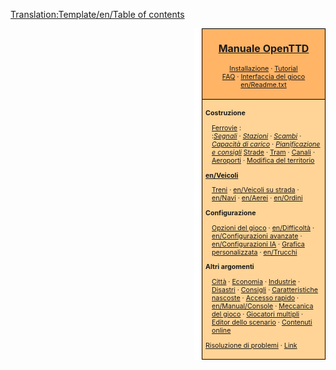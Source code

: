 <noinclude>[[Translation:Template/en/Table of contents]]</noinclude><noinclude>{{it/Manual/Traduzione|Template:Table of contents|60}}
</noinclude>
<div style="float:right; padding-left:12px; background:#ffffff;">
<div style="border:1px solid #000000; background:#ffb466; padding:5px; -moz-border-radius-topleft:5px; -moz-border-radius-topright:5px; font-size: 12pt;">
<center><strong><font size="3">[[it/Manual/Main Page|Manuale OpenTTD]]</font></strong></center>
<div style="font-size: 8pt; text-align: center;">
[[it/Manual/Installazione | Installazione]] &middot; 
[[it/Manual/Tutorial/Tutorial|Tutorial]]<br />
[[it/Archive/Community/FAQ|FAQ]] &middot; 
[[it/Manual/Interfaccia del gioco|Interfaccia del gioco]]<br />
[[en/Readme.txt]]
</div>
</div>
<div style="border:1px solid black; border-top-width: 0px; background:#ffd496; padding:5px; -moz-border-radius-bottomleft:5px; -moz-border-radius-bottomright:8px; font-size: 8pt;">

<div style="width: 186px">
'''Costruzione'''
<div style="margin-left:10px;">
[[it/Manual/Realizzazione ferrovia|Ferrovie]] : <br />
:''[[it/Manual/Segnali|Segnali]]'' &middot; ''[[it/Manual/Stazione ferroviaria|Stazioni]]'' &middot; ''[[en/Community/Junctionary/Main Page|Scambi]]'' &middot; ''[[en/Community/Railway Designs|Capacità di carico]]'' &middot; ''[[en/Community/Rail Designs|Pianificazione e consigli]]''
[[en/Manual/Roadway construction|Strade]] &middot; [[en/Manual/Tramways|Tram]] &middot; [[en/Manual/Waterway construction|Canali]] &middot; [[en/Manual/Airport construction|Aeroporti]] &middot; [[en/Manual/Landscaping|Modifica del territorio]]
</div>
</div>

<div style="width: 186px">
'''[[en/Veicoli]]'''
<div style="margin-left:10px;">
[[it/Manual/Treni|Treni]] &middot; [[en/Veicoli su strada]] &middot; [[en/Navi]] &middot;
[[en/Aerei]] &middot; [[en/Ordini]]
</div>
</div>

<div style="width: 186px">
'''Configurazione'''
<div style="margin-left:10px;">
[[en/Manual/Game options window|Opzioni del gioco]] &middot; [[en/Difficoltà]] &middot; [[en/Configurazioni avanzate]] &middot; [[en/Configurazioni IA]] &middot;
[[en/Manual/NewGRF|Grafica personalizzata]] &middot; [[en/Trucchi]]
</div>
</div>

<div style="width: 186px">
'''Altri argomenti'''<br />
<div style="margin-left:10px;">
[[en/Manual/Towns|Città]] &middot; [[en/Manual/Economy|Economia]] &middot; [[en/Manual/Industries|Industrie]] &middot;
[[en/Manual/Disasters|Disastri]] &middot; [[en/Manual/Tips|Consigli]] &middot;
[[en/Manual/Hidden features|Caratteristiche nascoste]] &middot; [[en/Manual/Hotkeys|Accesso rapido]] &middot;
[[en/Manual/Console]] &middot; [[en/Manual/Game Mechanics/Main Page|Meccanica del gioco]] &middot;
[[en/Manual/Multiplayer|Giocatori multipli]] &middot; [[en/Manual/Scenario editor|Editor dello scenario]] &middot;
[[en/Manual/Online content|Contenuti online]]
</div>
</div>

[[en/Archive/Manual/Troubleshooting|Risoluzione di problemi]] &middot; [[en/Archive/Lists/Links|Link]]
</div>
</div>
<includeonly>[[Category:it/Manual/Manuale|{{PAGENAME}}]]</includeonly>
